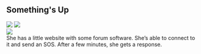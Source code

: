 <div className="m-5 p-5 bg-orange-500 rounded-md shadow-sm">

<h2 className="text-2xl font-bold mb-4 text-white">Something's Up</h2>

<div class="grid grid-rows-1 grid-flow-col gap-4">
  <div class="row-span-3 gap-2">
    <img src="https://mj-gallery.com/6992a85b-7916-4535-9aa4-6a3fd29e5378/grid_0.png" />
    <img
      className="mt-4"
      src="https://mj-gallery.com/c225132a-39df-4039-84ea-d65788197fc4/grid_0.png"
    />
  </div>
  <div class="col-span-2 ...">
    <img src="https://mj-gallery.com/160320c8-4b44-4c88-b980-d03ca0bac4af/grid_0.png" />
  </div>
  <div>She has a little website with some forum software. She’s able to connect to it and send an SOS. After a few minutes, she gets a response.</div>
</div>

</div>
